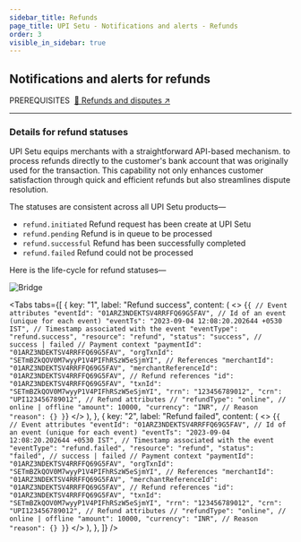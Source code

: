 ```yaml
---
sidebar_title: Refunds
page_title: UPI Setu - Notifications and alerts - Refunds
order: 3
visible_in_sidebar: true
---
```


## Notifications and alerts for refunds

<Text size="small" weight="600">
  PREREQUISITES&nbsp;
</Text>
<a href="/payments/umap/refunds-disputes" target="_self">
  🌟 Refunds and disputes ↗
</a>

<hr class="primary" />

### Details for refund statuses

UPI Setu equips merchants with a straightforward API-based mechanism. to process refunds directly to the customer's bank account that was originally used for the transaction. This capability not only enhances customer satisfaction through quick and efficient refunds but also streamlines dispute resolution.

The statuses are consistent across all UPI Setu products—

<Text>
  <ul>
    <li>
      <code>refund.initiated</code>&nbsp;Refund request has been create at UPI
      Setu
    </li>
    <li>
      <code>refund.pending</code>&nbsp;Refund is in queue to be processed
    </li>
    <li>
      <code>refund.successful</code>&nbsp;Refund has been successfully completed
    </li>
    <li>
      <code>refund.failed</code>&nbsp;Refund could not be processed
    </li>
  </ul>
</Text>

Here is the life-cycle for refund statuses—

<img
  src="https://storage.googleapis.com/strapi-assets/latest/Frame_74/Frame_74.png"
  alt="Bridge"
/>

<Tabs
  tabs={[
    {
      key: "1",
      label: "Refund success",
      content: (
        <>
          <CodeBlockWithCopy language="json">
            {`{
   // Event attributes
   "eventId": "01ARZ3NDEKTSV4RRFFQ69G5FAV", // Id of an event (unique for each event)
   "eventTs": "2023-09-04 12:08:20.202644 +0530 IST", // Timestamp associated with the event
   "eventType": "refund.success",
   "resource": "refund",
   "status": "success", // success | failed
   // Payment context
   "paymentId": "01ARZ3NDEKTSV4RRFFQ69G5FAV",
   "orgTxnId": "SETmBZkQOV0M7wyyP1V4PIFhRSzW5eSjmYI",
   // References
   "merchantId": "01ARZ3NDEKTSV4RRFFQ69G5FAV",
   "merchantReferenceId": "01ARZ3NDEKTSV4RRFFQ69G5FAV",
   // Refund references
   "id": "01ARZ3NDEKTSV4RRFFQ69G5FAV",
   "txnId": "SETmBZkQOV0M7wyyP1V4PIFhRSzW5eSjmYI",
   "rrn": "123456789012",
   "crn": "UPI123456789012",
   // Refund attributes
   // "refundType": "online", // online | offline
   "amount": 10000,
   "currency": "INR",
   // Reason
   "reason": {}
}`}
          </CodeBlockWithCopy>
        </>
      ),
    },
    {
      key: "2",
      label: "Refund failed",
      content: (
        <>
          <CodeBlockWithCopy language="json">
            {`{
   // Event attributes
   "eventId": "01ARZ3NDEKTSV4RRFFQ69G5FAV", // Id of an event (unique for each event)
   "eventTs": "2023-09-04 12:08:20.202644 +0530 IST", // Timestamp associated with the event
   "eventType": "refund.failed",
   "resource": "refund",
   "status": "failed", // success | failed
   // Payment context
   "paymentId": "01ARZ3NDEKTSV4RRFFQ69G5FAV",
   "orgTxnId": "SETmBZkQOV0M7wyyP1V4PIFhRSzW5eSjmYI",
   // References
   "merchantId": "01ARZ3NDEKTSV4RRFFQ69G5FAV",
   "merchantReferenceId": "01ARZ3NDEKTSV4RRFFQ69G5FAV",
   // Refund references
   "id": "01ARZ3NDEKTSV4RRFFQ69G5FAV",
   "txnId": "SETmBZkQOV0M7wyyP1V4PIFhRSzW5eSjmYI",
   "rrn": "123456789012",
   "crn": "UPI123456789012",
   // Refund attributes
   // "refundType": "online", // online | offline
   "amount": 10000,
   "currency": "INR",
   // Reason
   "reason": {}
}`}
          </CodeBlockWithCopy>
        </>
      ),
    },
  ]}
/>
